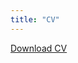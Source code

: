 ```yaml
---
title: "CV"
---
```


<a href="CV.pdf#" class="download" title="Download CV as PDF">Download CV</a>			

